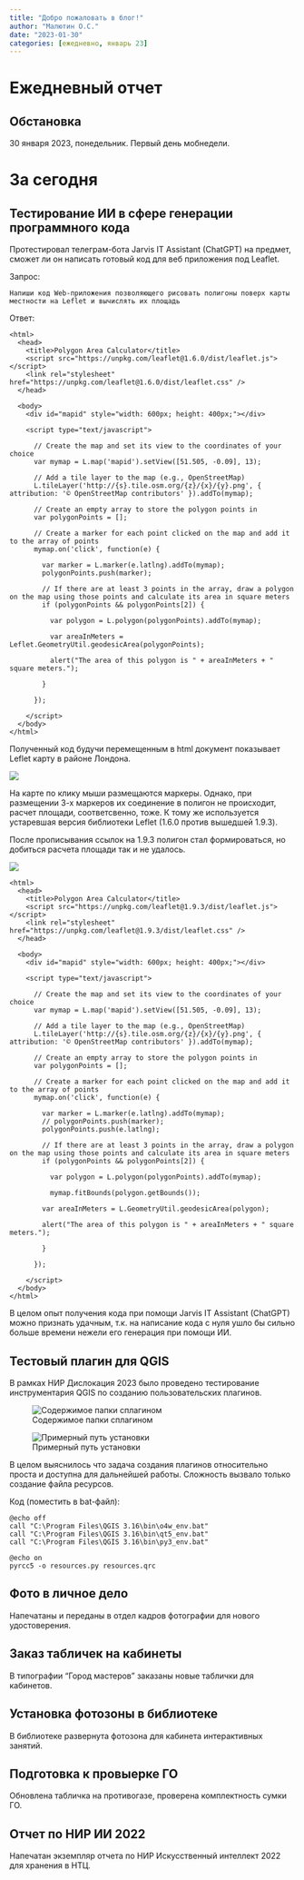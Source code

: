 ```yaml
---
title: "Добро пожаловать в блог!"
author: "Малютин О.С."
date: "2023-01-30"
categories: [ежедневно, январь 23]
---
```


# Ежедневный отчет
## Обстановка
30 января 2023, понедельник. Первый день мобнедели.

# За сегодня
## Тестирование ИИ в сфере генерации программного кода
Протестировал телеграм-бота Jarvis IT Assistant (ChatGPT) на предмет, сможет ли он написать готовый код для веб приложения под Leaflet.

Запрос:
```
Напиши код Web-приложения позволяющего рисовать полигоны поверх карты местности на Leflet и вычислять их площадь
```

Ответ:
```
<html>
  <head>
    <title>Polygon Area Calculator</title>
    <script src="https://unpkg.com/leaflet@1.6.0/dist/leaflet.js"></script>
    <link rel="stylesheet" href="https://unpkg.com/leaflet@1.6.0/dist/leaflet.css" />
  </head>

  <body>
    <div id="mapid" style="width: 600px; height: 400px;"></div>

    <script type="text/javascript">

      // Create the map and set its view to the coordinates of your choice
      var mymap = L.map('mapid').setView([51.505, -0.09], 13);

      // Add a tile layer to the map (e.g., OpenStreetMap)
      L.tileLayer('http://{s}.tile.osm.org/{z}/{x}/{y}.png', { attribution: '© OpenStreetMap contributors' }).addTo(mymap);

      // Create an empty array to store the polygon points in
      var polygonPoints = [];

      // Create a marker for each point clicked on the map and add it to the array of points
      mymap.on('click', function(e) {

        var marker = L.marker(e.latlng).addTo(mymap);
        polygonPoints.push(marker);

        // If there are at least 3 points in the array, draw a polygon on the map using those points and calculate its area in square meters
        if (polygonPoints && polygonPoints[2]) {

          var polygon = L.polygon(polygonPoints).addTo(mymap);

          var areaInMeters = Leflet.GeometryUtil.geodesicArea(polygonPoints);

          alert("The area of this polygon is " + areaInMeters + " square meters."); 

        }  

      });  

    </script>  
  </body>  
</html>
```

Полученный код будучи перемещенным в html документ показывает Leflet карту в районе Лондона.

![](map.jpg)

На карте по клику мыши размещаются маркеры. Однако, при размещении 3-х маркеров их соединение в полигон не происходит, расчет площади, соответсвенно, тоже. К тому же используется устаревшая версия библиотеки Leflet (1.6.0 против вышедшей 1.9.3).

После прописывания ссылок на 1.9.3 полигон стал формироваться, но добиться расчета площади так и не удалось.

![](map2.jpg)

```
<html>
  <head>
    <title>Polygon Area Calculator</title>
    <script src="https://unpkg.com/leaflet@1.9.3/dist/leaflet.js"></script>
    <link rel="stylesheet" href="https://unpkg.com/leaflet@1.9.3/dist/leaflet.css" />
  </head>

  <body>
    <div id="mapid" style="width: 600px; height: 400px;"></div>

    <script type="text/javascript">

      // Create the map and set its view to the coordinates of your choice
      var mymap = L.map('mapid').setView([51.505, -0.09], 13);

      // Add a tile layer to the map (e.g., OpenStreetMap)
      L.tileLayer('http://{s}.tile.osm.org/{z}/{x}/{y}.png', { attribution: '© OpenStreetMap contributors' }).addTo(mymap);

      // Create an empty array to store the polygon points in
      var polygonPoints = [];

      // Create a marker for each point clicked on the map and add it to the array of points
      mymap.on('click', function(e) {

        var marker = L.marker(e.latlng).addTo(mymap);
        // polygonPoints.push(marker);
        polygonPoints.push(e.latlng);

        // If there are at least 3 points in the array, draw a polygon on the map using those points and calculate its area in square meters
        if (polygonPoints && polygonPoints[2]) {

          var polygon = L.polygon(polygonPoints).addTo(mymap);

          mymap.fitBounds(polygon.getBounds());

        var areaInMeters = L.GeometryUtil.geodesicArea(polygon);

        alert("The area of this polygon is " + areaInMeters + " square meters."); 

        }  

      });  

    </script>  
  </body>  
</html>
```

В целом опыт получения кода при помощи Jarvis IT Assistant (ChatGPT) можно признать удачным, т.к. на написание кода с нуля ушло бы сильно больше времени нежели его генерация при помощи ИИ.

## Тестовый плагин для QGIS
В рамках НИР Дислокация 2023 было проведено тестирование инструментария QGIS по созданию пользовательских плагинов.

![Содержимое папки сплагином](plugin_content.jpeg)


![Примерный путь установки](plagin_path.jpeg)

В целом выяснилось что задача создания плагинов относительно проста и доступна для дальнейшей работы. Сложность вызвало только создание файла ресурсов.

Код (поместить в bat-файл):
```
@echo off
call "C:\Program Files\QGIS 3.16\bin\o4w_env.bat"
call "C:\Program Files\QGIS 3.16\bin\qt5_env.bat"
call "C:\Program Files\QGIS 3.16\bin\py3_env.bat"

@echo on
pyrcc5 -o resources.py resources.qrc
```

## Фото в личное дело
Напечатаны и переданы в отдел кадров фотографии для нового удостоверения.

## Заказ табличек на кабинеты
В типографии "Город мастеров" заказаны новые таблички для кабинетов.

## Установка фотозоны в библиотеке
В библиотеке развернута фотозона для кабинета интерактивных занятий.

## Подготовка к провыерке ГО
Обновлена табличка на противогазе, проверена комплектность сумки ГО.

## Отчет по НИР ИИ 2022
Напечатан экземпляр отчета по НИР Искусственный интеллект 2022 для хранения в НТЦ.
